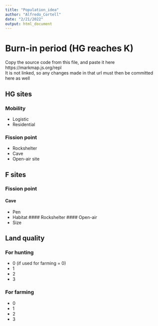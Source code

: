 ```yaml
---
title: "Population_idea"
author: "Alfredo_Cortell"
date: "2/21/2022"
output: html_document
---
```


# Burn-in period (HG reaches K)

Copy the source code from this file, and paste it here https://markmap.js.org/repl \
It is not linked, so any changes made in that url must then be committed here as well


## HG sites

### Mobility

- Logistic
- Residential

### Fission point

- Rockshelter
- Cave
- Open-air site


## F sites

### Fission point
#### Cave
- Pen
- Habitat
#### Rockshelter
#### Open-air
- Size

## Land quality

### For hunting
- 0 (if used for farming = 0)
- 1
- 2
- 3

### For farming
- 0
- 1
- 2
- 3




